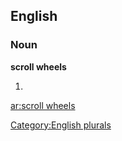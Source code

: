 
==English==

===Noun===
'''scroll wheels'''

# {{plural of|[[scroll wheel]]}}

[[Category:English plurals]]

[[ar:scroll wheels]]